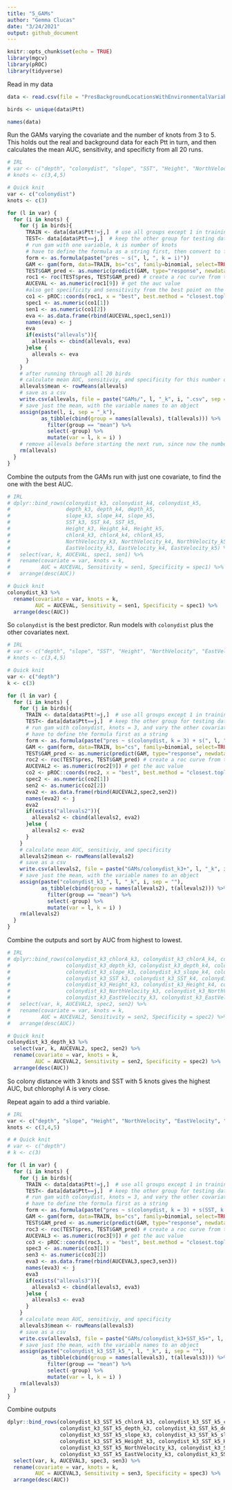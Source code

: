 ```yaml
---
title: "5_GAMs"
author: "Gemma Clucas"
date: "3/24/2021"
output: github_document
---
```


```r
knitr::opts_chunk$set(echo = TRUE)
library(mgcv)
library(pROC)
library(tidyverse)
```

Read in my data
```r
data <- read.csv(file = "PresBackgroundLocationsWithEnvironmentalVariables.csv", stringsAsFactors = FALSE)

birds <- unique(data$Ptt)

names(data)

```


Run the GAMs varying the covariate and the number of knots from 3 to 5. This holds out the real and background data for each Ptt in turn, and then calculates the mean AUC, sensitivity, and specificty from all 20 runs.

```r
# IRL
# var <- c("depth", "colonydist", "slope", "SST", "Height", "NorthVelocity", "EastVelocity", "chlorA")
# knots <- c(3,4,5)

# Quick knit
var <- c("colonydist")
knots <- c(3)

for (l in var) {
  for (i in knots) {
    for (j in birds){
      TRAIN <- data[data$Ptt!=j,]  # use all groups except 1 in training data
      TEST<- data[data$Ptt==j,]  # keep the other group for testing data
      # run gam with one variable, k is number of knots
      # have to define the formula as a string first, then convert to formula and pass to GAM
      form <- as.formula(paste("pres ~ s(", l, ", k = i)"))
      GAM <- gam(form, data=TRAIN, bs="cs", family=binomial, select=TRUE, method='GCV.Cp')  
      TEST$GAM_pred <- as.numeric(predict(GAM, type="response", newdata=TEST)) # predict into the test data frame
      roc1 <- roc(TEST$pres, TEST$GAM_pred) # create a roc curve from the test data
      AUCEVAL <- as.numeric(roc1[9]) # get the auc value
      #also get specificity and sensitivity from the best point on the ROC curve
      co1 <- pROC::coords(roc1, x = "best", best.method = "closest.topleft", ret=c("specificity","sensitivity")) 
      spec1 <- as.numeric(co1[1])
      sen1 <- as.numeric(co1[2])
      eva <- as.data.frame(rbind(AUCEVAL,spec1,sen1))
      names(eva) <- j
      eva
      if(exists("allevals")){
        allevals <- cbind(allevals, eva)
      }else {
        allevals <- eva
      }
    }
    # after running through all 20 birds
    # calculate mean AUC, sensitiviy, and specificity for this number of knots
    allevals$mean <- rowMeans(allevals)
    # save as a csv
    write.csv(allevals, file = paste("GAMs/", l, "_k", i, ".csv", sep = "" ))
    # save just the mean, with the variable names to an object
    assign(paste(l, i, sep = "_k"), 
           as_tibble(cbind(group = names(allevals), t(allevals))) %>%
             filter(group == "mean") %>% 
             select(-group) %>% 
             mutate(var = l, k = i) )
    # remove allevals before starting the next run, since now the number of knots will change
    rm(allevals)
  }
}
```




Combine the outputs from the GAMs run with just one covariate, to find the one with the best AUC. 
```r
# IRL
# dplyr::bind_rows(colonydist_k3, colonydist_k4, colonydist_k5,
#                  depth_k3, depth_k4, depth_k5,
#                  slope_k3, slope_k4, slope_k5,
#                  SST_k3, SST_k4, SST_k5,
#                  Height_k3, Height_k4, Height_k5,
#                  chlorA_k3, chlorA_k4, chlorA_k5,
#                  NorthVelocity_k3, NorthVelocity_k4, NorthVelocity_k5,
#                  EastVelocity_k3, EastVelocity_k4, EastVelocity_k5) %>%
#   select(var, k, AUCEVAL, spec1, sen1) %>% 
#   rename(covariate = var, knots = k,
#          AUC = AUCEVAL, Sensitivity = sen1, Specificity = spec1) %>% 
#   arrange(desc(AUC))

# Quick knit
colonydist_k3 %>% 
  rename(covariate = var, knots = k,
         AUC = AUCEVAL, Sensitivity = sen1, Specificity = spec1) %>% 
  arrange(desc(AUC))
```

So ```colonydist``` is the best predictor. Run models with ```colonydist``` plus the other covariates next.

```r
# IRL
# var <- c("depth", "slope", "SST", "Height", "NorthVelocity", "EastVelocity", "chlorA")
# knots <- c(3,4,5)

# Quick knit
var <- c("depth")
k <- c(3)

for (l in var) {
  for (i in knots) {
    for (j in birds){
      TRAIN <- data[data$Ptt!=j,]  # use all groups except 1 in training data
      TEST<- data[data$Ptt==j,]  # keep the other group for testing data
      # run gam with colonydist, knots = 3, and vary the other covariates and number of knots
      # have to define the formula first as a string
      form <- as.formula(paste("pres ~ s(colonydist, k = 3) + s(", l, ", k = i)"))
      GAM <- gam(form, data=TRAIN, bs="cs", family=binomial, select=TRUE, method='GCV.Cp')  
      TEST$GAM_pred <- as.numeric(predict(GAM, type="response", newdata=TEST)) # predict into the test data frame
      roc2 <- roc(TEST$pres, TEST$GAM_pred) # create a roc curve from the test data
      AUCEVAL2 <- as.numeric(roc2[9]) # get the auc value
      co2 <- pROC::coords(roc2, x = "best", best.method = "closest.topleft", ret=c("specificity","sensitivity")) #also get specificity and sensitivity
      spec2 <- as.numeric(co2[1])
      sen2 <- as.numeric(co2[2])
      eva2 <- as.data.frame(rbind(AUCEVAL2,spec2,sen2))
      names(eva2) <- j
      eva2
      if(exists("allevals2")){
        allevals2 <- cbind(allevals2, eva2)
      }else {
        allevals2 <- eva2
      }
    }
    # calculate mean AUC, sensitiviy, and specificity
    allevals2$mean <- rowMeans(allevals2)
    # save as a csv
    write.csv(allevals2, file = paste("GAMs/colonydist_k3+", l, "_k", i, ".csv", sep = "" ))
    # save just the mean, with the variable names to an object
    assign(paste("colonydist_k3_", l, "_k", i, sep = ""), 
           as_tibble(cbind(group = names(allevals2), t(allevals2))) %>%
             filter(group == "mean") %>% 
             select(-group) %>% 
             mutate(var = l, k = i) )
    rm(allevals2)
  }
}
```


Combine the outputs and sort by AUC from highest to lowest.
```r
# IRL
# dplyr::bind_rows(colonydist_k3_chlorA_k3, colonydist_k3_chlorA_k4, colonydist_k3_chlorA_k5,
#                  colonydist_k3_depth_k3, colonydist_k3_depth_k4, colonydist_k3_depth_k5,
#                  colonydist_k3_slope_k3, colonydist_k3_slope_k4, colonydist_k3_slope_k5,
#                  colonydist_k3_SST_k3, colonydist_k3_SST_k4, colonydist_k3_SST_k5,
#                  colonydist_k3_Height_k3, colonydist_k3_Height_k4, colonydist_k3_Height_k5,
#                  colonydist_k3_NorthVelocity_k3, colonydist_k3_NorthVelocity_k4, colonydist_k3_NorthVelocity_k5,
#                  colonydist_k3_EastVelocity_k3, colonydist_k3_EastVelocity_k4, colonydist_k3_EastVelocity_k5) %>%
#   select(var, k, AUCEVAL2, spec2, sen2) %>% 
#   rename(covariate = var, knots = k,
#          AUC = AUCEVAL2, Sensitivity = sen2, Specificity = spec2) %>% 
#   arrange(desc(AUC))

# Quick knit
colonydist_k3_depth_k3 %>%
  select(var, k, AUCEVAL2, spec2, sen2) %>% 
  rename(covariate = var, knots = k,
         AUC = AUCEVAL2, Sensitivity = sen2, Specificity = spec2) %>% 
  arrange(desc(AUC))
```

So colony distance with 3 knots and SST with 5 knots gives the highest AUC, but chlorophyl A is very close.

Repeat again to add a third variable.

```r
# IRL
var <- c("depth", "slope", "Height", "NorthVelocity", "EastVelocity", "chlorA")
knots <- c(3,4,5)

# # Quick knit
# var <- c("depth")
# k <- c(3)

for (l in var) {
  for (i in knots) {
    for (j in birds){
      TRAIN <- data[data$Ptt!=j,]  # use all groups except 1 in training data
      TEST<- data[data$Ptt==j,]  # keep the other group for testing data
      # run gam with colonydist, knots = 3, and vary the other covariates and number of knots
      # have to define the formula first as a string
      form <- as.formula(paste("pres ~ s(colonydist, k = 3) + s(SST, k = 5) + s(", l, ", k = i)"))
      GAM <- gam(form, data=TRAIN, bs="cs", family=binomial, select=TRUE, method='GCV.Cp')  
      TEST$GAM_pred <- as.numeric(predict(GAM, type="response", newdata=TEST)) # predict into the test data frame
      roc3 <- roc(TEST$pres, TEST$GAM_pred) # create a roc curve from the test data
      AUCEVAL3 <- as.numeric(roc3[9]) # get the auc value
      co3 <- pROC::coords(roc3, x = "best", best.method = "closest.topleft", ret=c("specificity","sensitivity")) #also get specificity and sensitivity
      spec3 <- as.numeric(co3[1])
      sen3 <- as.numeric(co3[2])
      eva3 <- as.data.frame(rbind(AUCEVAL3,spec3,sen3))
      names(eva3) <- j
      eva3
      if(exists("allevals3")){
        allevals3 <- cbind(allevals3, eva3)
      }else {
        allevals3 <- eva3
      }
    }
    # calculate mean AUC, sensitiviy, and specificity
    allevals3$mean <- rowMeans(allevals3)
    # save as a csv
    write.csv(allevals3, file = paste("GAMs/colonydist_k3+SST_k5+", l, "_k", i, ".csv", sep = "" ))
    # save just the mean, with the variable names to an object
    assign(paste("colonydist_k3_SST_k5_", l, "_k", i, sep = ""), 
           as_tibble(cbind(group = names(allevals3), t(allevals3))) %>%
             filter(group == "mean") %>% 
             select(-group) %>% 
             mutate(var = l, k = i) )
    rm(allevals3)
  }
}
```

Combine outputs
```r
dplyr::bind_rows(colonydist_k3_SST_k5_chlorA_k3, colonydist_k3_SST_k5_chlorA_k4, colonydist_k3_SST_k5_chlorA_k5,
                 colonydist_k3_SST_k5_depth_k3, colonydist_k3_SST_k5_depth_k4, colonydist_k3_SST_k5_depth_k5,
                 colonydist_k3_SST_k5_slope_k3, colonydist_k3_SST_k5_slope_k4, colonydist_k3_SST_k5_slope_k5,
                 colonydist_k3_SST_k5_Height_k3, colonydist_k3_SST_k5_Height_k4, colonydist_k3_SST_k5_Height_k5,
                 colonydist_k3_SST_k5_NorthVelocity_k3, colonydist_k3_SST_k5_NorthVelocity_k4, colonydist_k3_SST_k5_NorthVelocity_k5,
                 colonydist_k3_SST_k5_EastVelocity_k3, colonydist_k3_SST_k5_EastVelocity_k4, colonydist_k3_SST_k5_EastVelocity_k5) %>%
  select(var, k, AUCEVAL3, spec3, sen3) %>%
  rename(covariate = var, knots = k,
         AUC = AUCEVAL3, Sensitivity = sen3, Specificity = spec3) %>%
  arrange(desc(AUC))
```

